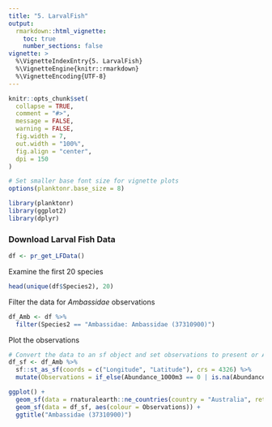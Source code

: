 ```yaml
---
title: "5. LarvalFish"
output: 
  rmarkdown::html_vignette:
    toc: true
    number_sections: false
vignette: >
  %\VignetteIndexEntry{5. LarvalFish}
  %\VignetteEngine{knitr::rmarkdown}
  %\VignetteEncoding{UTF-8}
---
```



```r
knitr::opts_chunk$set(
  collapse = TRUE,
  comment = "#>",
  message = FALSE,
  warning = FALSE,
  fig.width = 7,
  out.width = "100%",
  fig.align = "center",
  dpi = 150
)

# Set smaller base font size for vignette plots
options(planktonr.base_size = 8)
```

```r
library(planktonr)
library(ggplot2)
library(dplyr)
```

### Download Larval Fish Data

```r
df <- pr_get_LFData()
```

Examine the first 20 species
```r
head(unique(df$Species2), 20)
```

Filter the data for _Ambassidae_ observations

```r
df_Amb <- df %>% 
  filter(Species2 == "Ambassidae: Ambassidae (37310900)")
```


Plot the observations

```r
# Convert the data to an sf object and set observations to present or Absent
df_sf <- df_Amb %>% 
  sf::st_as_sf(coords = c("Longitude", "Latitude"), crs = 4326) %>% 
  mutate(Observations = if_else(Abundance_1000m3 == 0 | is.na(Abundance_1000m3), "Absent", "Present"))

ggplot() + 
  geom_sf(data = rnaturalearth::ne_countries(country = "Australia", returnclass = "sf")) +
  geom_sf(data = df_sf, aes(colour = Observations)) + 
  ggtitle("Ambassidae (37310900)")
```




